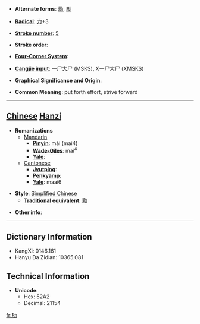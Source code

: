 * '''Alternate forms''': [[勱]], [[勵]]

* '''[[Wiktionary:Chinese radical index| Radical]]''': [[Wiktionary:Chinese radical index 力|力]]+3

* '''[[Wiktionary:Chinese total strokes index|Stroke number]]''': [[Wiktionary:Chinese total strokes index 5|5]]

* '''Stroke order''': 

* '''[[Wiktionary:Chinese four corner index|Four-Corner System]]''': 

* '''[[Wiktionary:Chinese Cangjie index|Cangjie input]]''': 一尸大尸 (MSKS), X一尸大尸 (XMSKS)

* '''Graphical Significance and Origin''': 

* '''Common Meaning''': put forth effort, strive forward

----

== [[Chinese]] [[Hanzi]] ==

* '''Romanizations'''
** [[Mandarin]]
*** '''[[Pinyin]]''': mài (mai4)
*** '''[[Wade-Giles]]''': mai<sup>4</sup>
*** '''[[Yale]]''': 
**[[Cantonese]]
***'''[[Jyutping]]''':
***'''[[Penkyamp]]''': 
***'''[[Yale]]''': maai6

* '''Style''': [[Simplified Chinese]] 
** '''[[Traditional Chinese|Traditional]] equivalent''': [[勱]]

* '''Other info''': 

----

== Dictionary Information ==

* KangXi: 0146.161
* Hanyu Da Zidian: 10365.081

== Technical Information ==

* '''Unicode''':
** Hex: 52A2
** Decimal: 21154

[[fr:劢]]